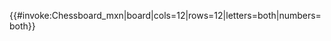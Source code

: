 {{#invoke:Chessboard_mxn|board|cols=12|rows=12|letters=both|numbers=both}}<noinclude>
{{Documentation|Template:Chess_diagram/doc}}
</noinclude>